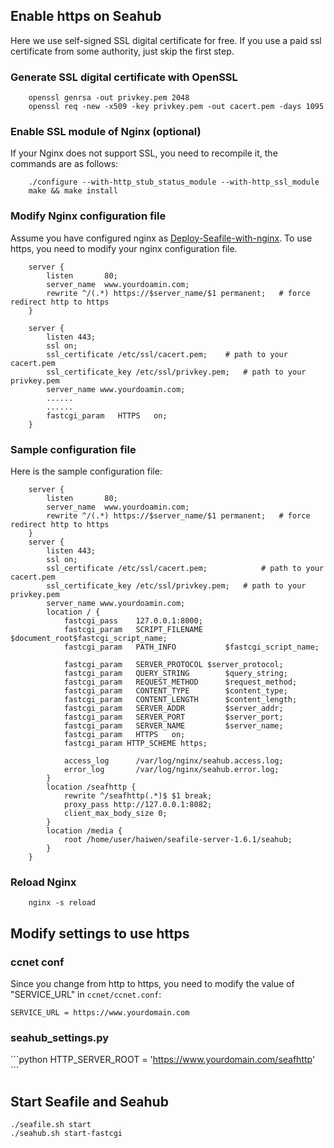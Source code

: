 == Enable https on Seahub ==

Here we use self-signed SSL digital certificate for free. If you use a paid ssl certificate from some authority, just skip the first step.

=== Generate SSL digital certificate with OpenSSL ===
<pre>
    openssl genrsa -out privkey.pem 2048
    openssl req -new -x509 -key privkey.pem -out cacert.pem -days 1095
</pre>

=== Enable SSL module of Nginx (optional) ===
If your Nginx does not support SSL, you need to recompile it, the commands are as follows:
<pre>
    ./configure --with-http_stub_status_module --with-http_ssl_module
    make && make install
</pre>

=== Modify Nginx configuration file ===

Assume you have configured nginx as [[Deploy-Seafile-with-nginx]]. To use https, you need to modify your nginx configuration file.
<pre>
    server {
        listen       80;
        server_name  www.yourdoamin.com; 
        rewrite ^/(.*) https://$server_name/$1 permanent;	# force redirect http to https
    }

    server {
        listen 443;
        ssl on;
        ssl_certificate /etc/ssl/cacert.pem;	# path to your cacert.pem
        ssl_certificate_key /etc/ssl/privkey.pem;	# path to your privkey.pem
        server_name www.yourdoamin.com;    
        ......
        ......
        fastcgi_param   HTTPS   on;
    }
</pre>

=== Sample configuration file ===

Here is the sample configuration file:

<pre>
    server {
        listen       80;
        server_name  www.yourdoamin.com;
        rewrite ^/(.*) https://$server_name/$1 permanent;	# force redirect http to https
    }
    server {
        listen 443;
        ssl on;
        ssl_certificate /etc/ssl/cacert.pem;            # path to your cacert.pem
        ssl_certificate_key /etc/ssl/privkey.pem;	# path to your privkey.pem
        server_name www.yourdoamin.com;    
        location / {
            fastcgi_pass    127.0.0.1:8000;
            fastcgi_param   SCRIPT_FILENAME     $document_root$fastcgi_script_name;
            fastcgi_param   PATH_INFO           $fastcgi_script_name;
     
            fastcgi_param   SERVER_PROTOCOL	$server_protocol;
            fastcgi_param   QUERY_STRING        $query_string;
            fastcgi_param   REQUEST_METHOD      $request_method;
            fastcgi_param   CONTENT_TYPE        $content_type;
            fastcgi_param   CONTENT_LENGTH      $content_length;
            fastcgi_param   SERVER_ADDR         $server_addr;
            fastcgi_param   SERVER_PORT         $server_port;
            fastcgi_param   SERVER_NAME         $server_name;
            fastcgi_param   HTTPS   on;
            fastcgi_param HTTP_SCHEME https;
     
            access_log      /var/log/nginx/seahub.access.log;
    	    error_log       /var/log/nginx/seahub.error.log;
        }       
        location /seafhttp {
            rewrite ^/seafhttp(.*)$ $1 break;
            proxy_pass http://127.0.0.1:8082;
            client_max_body_size 0;
        }
        location /media {
            root /home/user/haiwen/seafile-server-1.6.1/seahub;
        }
    }
</pre>

=== Reload Nginx ===
<pre>
    nginx -s reload
</pre>

== Modify settings to use https ==

=== ccnet conf ===

Since you change from http to https, you need to modify the value of "SERVICE_URL" in <code>ccnet/ccnet.conf</code>:
<pre>
SERVICE_URL = https://www.yourdomain.com
</pre>

=== seahub_settings.py ===

```python
HTTP_SERVER_ROOT = 'https://www.yourdomain.com/seafhttp'
```

== Start Seafile and Seahub ==

<pre>
./seafile.sh start
./seahub.sh start-fastcgi
</pre>